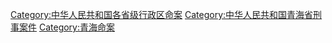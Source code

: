 [[Category:中华人民共和国各省级行政区命案|Category:中华人民共和国各省级行政区命案]]
[[Category:中华人民共和国青海省刑事案件|Category:中华人民共和国青海省刑事案件]]
[[Category:青海命案|Category:青海命案]]